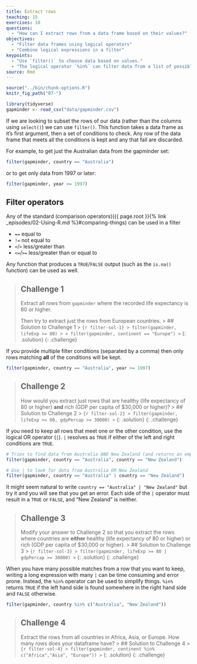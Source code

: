 ```yaml
---
title: Extract rows
teaching: 15
exercises: 10
questions:
  - "How can I extract rows from a data frame based on their values?"
objectives:
  - "Filter data frames using logical operators"
  - "Combine logical expressions in a filter"
keypoints:
  - "Use `filter()` to choose data based on values."
  - "The logical operator `%in%` can filter data from a list of possible values"
source: Rmd
---
```


```r
source("../bin/chunk-options.R")
knitr_fig_path("07-")

library(tidyverse)
gapminder <- read_csv("data/gapminder.csv")
```

If we are looking to subset the rows of our data (rather than the columns using `select()`) we can 
use `filter()`. This function takes a data frame as it's first argument, then a set of conditions to
check. Any row of the data frame that meets all the conditions is kept and any that fail are discarded.

For example, to get just the Australian data from the gapminder set:

```r
filter(gapminder, country == "Australia")
```

or to get only data from 1997 or later:

```r
filter(gapminder, year >= 1997)
```

## Filter operators
Any of the standard (comparison operators)({{ page.root }}{% link _episodes/02-Using-R.md %}#comparing-things)
can be used in a filter

  * `==` equal to
  * `!=` not equal to
  * `<`/`>` less/greater than
  * `<=`/`>=` less/greater than or equal to

Any function that produces a `TRUE`/`FALSE` output (such as the `is.na()` function) can be used as well.

> ## Challenge 1
> Extract all rows from `gapminder` where the recorded life expectancy is 80 or higher.
>
> Then try to extract just the rows from European countries.
> > ## Solution to Challenge 1
> > ``` {r filter-sol-1}
> > filter(gapminder, lifeExp >= 80)
> >
> > filter(gapminder, continent == "Europe")
> > ```
> {: .solution}
{: .challenge}

If you provide multiple filter conditions (separated by a comma) then only rows matching **all** of
the conditions will be kept.

```r
filter(gapminder, country == "Australia", year >= 1997)
```

> ## Challenge 2
> How would you extract just rows that are healthy (life expectancy of 80 or higher) **and** rich
> (GDP per capita of $30,000 or higher)?
> > ## Solution to Challenge 2
> > ``` {r filter-sol-2}
> > filter(gapminder, lifeExp >= 80, gdpPercap >= 30000)
> > ```
> {: .solution}
{: .challenge}

If you need to keep all rows that meet one or the other condition, use the logical OR operator (`|`).
`|` resolves as `TRUE` if either of the left and right conditions are `TRUE`.

```r
# Tries to find data from Australia AND New Zealand (and returns an empty table)
filter(gapminder, country == "Australia", country == "New Zealand")

# Use | to look for data from Australia OR New Zealand
filter(gapminder, country == "Australia" | country == "New Zealand")
```

It might seem natural to write `country == "Australia" | "New Zealand"` but try it and you will see
that you get an error. Each side of the `|` operator must result in a `TRUE` or `FALSE`, and "New
Zealand" is neither. 

> ## Challenge 3
> Modify your answer to Challenge 2 so that you extract the rows where countries are **either**
> healthy (life expectancy of 80 or higher) or rich (GDP per capita of $30,000 or higher).
> > ## Solution to Challenge 3
> > ``` {r filter-sol-3}
> > filter(gapminder, lifeExp >= 80 | gdpPercap >= 30000)
> > ```
> {: .solution}
{: .challenge}

When you have many possible matches from a row that you want to keep, writing a long expression with 
many `|` can be time consuming and error prone. Instead, the `%in%` operator can be used to simplify
things. `%in%` returns `TRUE` if the left hand side is found somewhere in the right hand side and
`FALSE` otherwise.

```r
filter(gapminder, country %in% c("Australia", "New Zealand"))
```

> ## Challenge 4
> Extract the rows from all countries in Africa, Asia, or Europe. How many rows does your dataframe 
> have?
> > ## Solution to Challenge 4
> > ``` {r filter-sol-4}
> > filter(gapminder, continent %in% c("Africa","Asia", "Europe"))
> > ```
> {: .solution}
{: .challenge}


